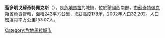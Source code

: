 '''聖多明戈蘇奇特佩克斯'''（{{lang-es|Santo Domingo Suchitepéquez}}），是[[危地馬拉|危地馬拉]]的城鎮，位於該國西南部，由[[蘇奇特佩克斯省|蘇奇特佩克斯省]]負責管轄，面積242平方公里，海拔高度178米，2002年人口32,202，人口密度每平方公里133.07人。

{{coord|14|28|N|91|29|W|display=title|region:GT_type:city_source:GNS-enwiki}}

{{Guatemala-geo-stub}}
[[Category:危地馬拉城市|Category:危地馬拉城市]]